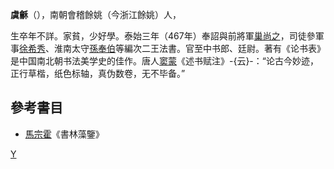 '''虞龢'''（{{bd|?||?||}}），南朝會稽餘姚（今浙江餘姚）人，

生卒年不詳。家貧，少好學。泰始三年（467年）奉詔與前將軍[[巢尚之|巢尚之]]，司徒參軍事[[徐希秀|徐希秀]]、淮南太守[[孫奉伯|孫奉伯]]等編次二王法書。官至中书郎、廷尉。著有《论书表》是中国南北朝书法美学史的佳作。唐人[[窦蒙|窦蒙]]《述书赋注》-{云}-：“论古今妙迹，正行草楷，纸色标轴，真伪数卷，无不毕备。”

==參考書目==
* [[馬宗霍|馬宗霍]]《書林藻鑒》
[[Category:南北朝書法家|Y]]
